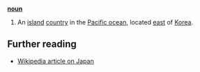 '''[[noun]]'''

# An [[island]] [[country]] in the [[Pacific ocean]], located [[east]] of [[Korea]].

== Further reading ==

* [[w:Japan|Wikipedia article on Japan]]